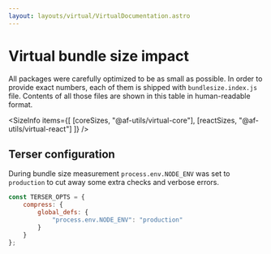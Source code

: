 ```yaml
---
layout: layouts/virtual/VirtualDocumentation.astro
---
```



# Virtual bundle size impact

All packages were carefully optimized to be as small as possible.
In order to provide exact numbers, each of them is shipped with `bundlesize.index.js` file.
Contents of all those files are shown in this table in human-readable format.

<SizeInfo
    items={[
        [coreSizes, "@af-utils/virtual-core"],
        [reactSizes, "@af-utils/virtual-react"]
    ]}
/>

## Terser configuration

During bundle size measurement `process.env.NODE_ENV` was set to `production`
to cut away some extra checks and verbose errors.

```javascript
const TERSER_OPTS = {
    compress: {
        global_defs: {
            "process.env.NODE_ENV": "production"
        }
    }
};
```
